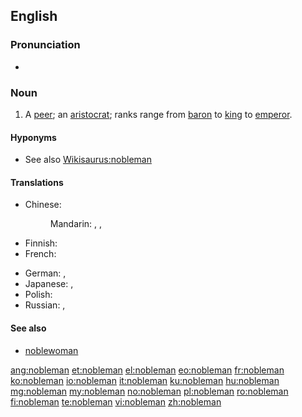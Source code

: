 ==English==

===Pronunciation===
*{{audio|en-us-nobleman.ogg|Audio (US)}}

===Noun===
{{en-noun|noblemen}}

# A [[peer]]; an [[aristocrat]]; ranks range from [[baron]] to [[king]] to [[emperor]].

====Hyponyms====
* See also [[Wikisaurus:nobleman]]

====Translations====
{{trans-top|a man of noble rank, title, or status; peer; aristocrat}}
* Chinese:
*: Mandarin: {{t|cmn|貴族|sc=Hani}}, {{t|cmn|贵族|tr=guìzú|sc=Hani}}, {{t|cmn|君子|tr=jūnzǐ|sc=Hani}}
* Finnish: {{t|fi|aatelismies}}
* French: {{t|fr|noble|m|f}}
{{trans-mid}}
* German: {{t|de|Edelmann|m}}, {{t|de|Adeliger|m}}
* Japanese: {{t|ja|貴族|tr=きぞく, kizoku|sc=Jpan}}, {{t|ja|華族|tr=かぞく, kazoku|sc=Jpan}}
* Polish: {{t|pl|szlachcic|m}}
* Russian: {{t|ru|дворянин|m|tr=dvorjanín|sc=Cyrl}}, {{t|ru|вельможа|m|tr=velʹmóža|sc=Cyrl}} {{qualifier|grandee}}
{{trans-bottom}}

====See also====
* [[noblewoman]]

[[ang:nobleman]]
[[et:nobleman]]
[[el:nobleman]]
[[eo:nobleman]]
[[fr:nobleman]]
[[ko:nobleman]]
[[io:nobleman]]
[[it:nobleman]]
[[ku:nobleman]]
[[hu:nobleman]]
[[mg:nobleman]]
[[my:nobleman]]
[[no:nobleman]]
[[pl:nobleman]]
[[ro:nobleman]]
[[fi:nobleman]]
[[te:nobleman]]
[[vi:nobleman]]
[[zh:nobleman]]